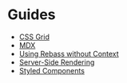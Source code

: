 
# Guides

<Grid>

- [CSS Grid](/guides/css-grid)
- [MDX](/guides/mdx)
- [Using Rebass without Context](/guides/using-rebass-without-context)
- [Server-Side Rendering](/guides/server-side-rendering)
- [Styled Components](/guides/styled-components)

</Grid>
